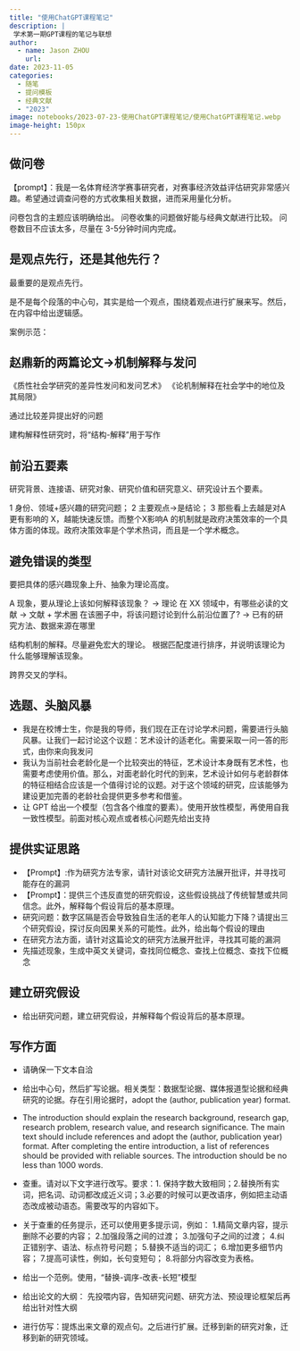 ```yaml
---
title: "使用ChatGPT课程笔记"
description: |
 学术第一期GPT课程的笔记与联想
author:
  - name: Jason ZHOU
    url: 
date: 2023-11-05
categories:
  - 随笔
  - 提问模板
  - 经典文献
  - "2023"
image: notebooks/2023-07-23-使用ChatGPT课程笔记/使用ChatGPT课程笔记.webp
image-height: 150px
---
```


## 做问卷

【prompt】：我是一名体育经济学赛事研究者，对赛事经济效益评估研究非常感兴趣。希望通过调查问卷的方式收集相关数据，进而采用量化分析。

问卷包含的主题应该明确给出。
问卷收集的问题做好能与经典文献进行比较。
问卷数目不应该太多，尽量在 3-5分钟时间内完成。

## 是观点先行，还是其他先行？

最重要的是观点先行。

是不是每个段落的中心句，其实是给一个观点，围绕着观点进行扩展来写。然后，在内容中给出逻辑感。

案例示范：

## 赵鼎新的两篇论文→机制解释与发问

《质性社会学研究的差异性发问和发问艺术》
《论机制解释在社会学中的地位及其局限》

通过比较差异提出好的问题

建构解释性研究时，将“结构-解释”用于写作

## 前沿五要素

研究背景、连接语、研究对象、研究价值和研究意义、研究设计五个要素。

1 身份、领域+感兴趣的研究问题；
2 主要观点→是结论；
3 那些看上去越是对A更有影响的 X，越能快速反馈。而整个X影响A 的机制就是政府决策效率的一个具体方面的体现。政府决策效率是个学术热词，而且是一个学术概念。

## 避免错误的类型

要把具体的感兴趣现象上升、抽象为理论高度。

A 现象，要从理论上该如何解释该现象？
→ 理论
在 XX 领域中，有哪些必读的文献
→ 文献 + 学术圈
在该圈子中，将该问题讨论到什么前沿位置了?
→ 已有的研究方法、数据来源在哪里

结构机制的解释。尽量避免宏大的理论。
根据匹配度进行排序，并说明该理论为什么能够理解该现象。

跨界交叉的学科。

## 选题、头脑风暴

- 我是在校博士生，你是我的导师，我们现在正在讨论学术问题，需要进行头脑风暴。让我们一起讨论这个议题：艺术设计的适老化。需要采取一问一答的形式，由你来向我发问
- 我认为当前社会老龄化是一个比较突出的特征，艺术设计本身既有艺术性，也需要考虑使用价值。那么，对面老龄化时代的到来，艺术设计如何与老龄群体的特征相结合应该是一个值得讨论的议题。对于这个领域的研究，应该能够为建设更加完善的老龄社会提供更多参考和借鉴。
- 让 GPT 给出一个模型（包含各个维度的要素）。使用开放性模型，再使用自我一致性模型。前面对核心观点或者核心问题先给出支持

## 提供实证思路

- 【Prompt】:作为研究方法专家，请针对该论文研究方法展开批评，并寻找可能存在的漏洞
- 【Prompt】：提供三个违反直觉的研究假设，这些假设挑战了传统智慧或共同信念。此外，解释每个假设背后的基本原理。
- 研究问题：数字区隔是否会导致独自生活的老年人的认知能力下降？请提出三个研究假设，探讨反向因果关系的可能性。此外，给出每个假设的理由
- 在研究方法方面，请针对这篇论文的研究方法展开批评，寻找其可能的漏洞
- 先描述现象，生成中英文关键词，查找同位概念、查找上位概念、查找下位概念

## 建立研究假设

- 给出研究问题，建立研究假设，并解释每个假设背后的基本原理。

## 写作方面

- 请确保一下文本自洽
- 给出中心句，然后扩写论据。相关类型：数据型论据、媒体报道型论据和经典研究的论据。存在引用论据时，adopt the (author, publication year) format.
- The introduction should explain the research background, research gap, research problem, research value, and research significance.
The main text should include references and adopt the (author, publication year) format.
After completing the entire introduction, a list of references should be provided with reliable sources.
The introduction should be no less than 1000 words.
- 查重。请对以下文字进行改写。要求：1. 保持字数大致相同；2.替换所有实词，把名词、动词都改成近义词；3.必要的时候可以更改语序，例如把主动语态改成被动语态。需要改写的内容如下。
- 关于查重的任务提示，还可以使用更多提示词，例如：
1.精简文章内容，提示删除不必要的内容；
2.加强段落之间的过渡；
3.加强句子之间的过渡；
4.纠正错别字、语法、标点符号问题；
5.替换不适当的词汇；
6.增加更多细节内容；
7.提高可读性，例如，长句变短句；
8.将部分内容改变为表格。
- 给出一个范例。使用，“替换-调序-改表-长短”模型

- 给出论文的大纲：
先投喂内容，告知研究问题、研究方法、预设理论框架后再给出针对性大纲

- 进行仿写：提炼出来文章的观点句。之后进行扩展。迁移到新的研究对象，迁移到新的研究领域。
